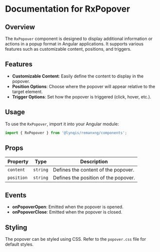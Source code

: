 
<Meta title='Overlay/RxPopover' />

# Documentation for RxPopover

## Overview
The `RxPopover` component is designed to display additional information or actions in a popup format in Angular applications. It supports various features such as customizable content, positions, and triggers.

## Features
- **Customizable Content**: Easily define the content to display in the popover.
- **Position Options**: Choose where the popover will appear relative to the target element.
- **Trigger Options**: Set how the popover is triggered (click, hover, etc.).

## Usage
To use the `RxPopover`, import it into your Angular module:

```typescript
import { RxPopover } from '@lynqis/remanxng/components';
```

## Props
| Property         | Type             | Description                               |
|------------------|------------------|-------------------------------------------|
| `content`        | `string`         | Defines the content of the popover.      |
| `position`       | `string`         | Defines the position of the popover.     |

## Events
- **onPopoverOpen**: Emitted when the popover is opened.
- **onPopoverClose**: Emitted when the popover is closed.

## Styling
The popover can be styled using CSS. Refer to the `popover.css` file for default styles.

